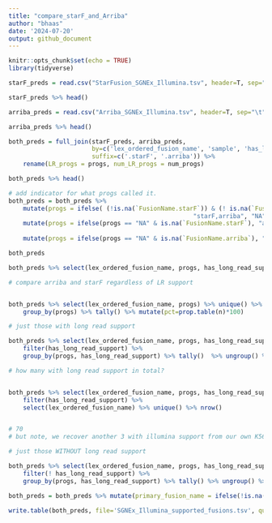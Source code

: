 ```yaml
---
title: "compare_starF_and_Arriba"
author: "bhaas"
date: '2024-07-20'
output: github_document
---
```


```r
knitr::opts_chunk$set(echo = TRUE)
library(tidyverse)
```


```r

starF_preds = read.csv("StarFusion_SGNEx_Illumina.tsv", header=T, sep="\t")

starF_preds %>% head()

```

```r

arriba_preds = read.csv("Arriba_SGNEx_Illumina.tsv", header=T, sep="\t")

arriba_preds %>% head()

```

```r

both_preds = full_join(starF_preds, arriba_preds, 
                       by=c('lex_ordered_fusion_name', 'sample', 'has_long_read_support', 'num_progs', 'progs'),
                       suffix=c('.starF', '.arriba')) %>%
    rename(LR_progs = progs, num_LR_progs = num_progs)

both_preds %>% head()

```


```r

# add indicator for what progs called it.
both_preds = both_preds %>% 
    mutate(progs = ifelse( (!is.na(`FusionName.starF`)) & (! is.na(`FusionName.arriba`)), 
                                                   "starF,arriba", "NA") ) %>%
    mutate(progs = ifelse(progs == "NA" & is.na(`FusionName.starF`), "arriba", progs) ) %>%
    
    mutate(progs = ifelse(progs == "NA" & is.na(`FusionName.arriba`), "starF", progs) )

both_preds

```

```r

both_preds %>% select(lex_ordered_fusion_name, progs, has_long_read_support) %>% unique() %>% group_by(progs, has_long_read_support) %>% tally()


```


```r
# compare arriba and starF regardless of LR support


both_preds %>% select(lex_ordered_fusion_name, progs) %>% unique() %>% 
    group_by(progs) %>% tally() %>% mutate(pct=prop.table(n)*100)

```



```r


# just those with long read support

both_preds %>% select(lex_ordered_fusion_name, progs, has_long_read_support) %>% unique() %>% 
    filter(has_long_read_support) %>%
    group_by(progs, has_long_read_support) %>% tally()  %>% ungroup() %>% mutate(pct=prop.table(n)*100)

```


```r
# how many with long read support in total?


both_preds %>% select(lex_ordered_fusion_name, progs, has_long_read_support) %>% unique() %>% 
    filter(has_long_read_support) %>% 
    select(lex_ordered_fusion_name) %>% unique() %>% nrow()


# 70
# but note, we recover another 3 with illumina support from our own K562 illumina sequencing., so 73 total.
```


```r

# just those WITHOUT long read support

both_preds %>% select(lex_ordered_fusion_name, progs, has_long_read_support) %>% unique() %>% 
    filter(! has_long_read_support) %>%
    group_by(progs, has_long_read_support) %>% tally() %>% ungroup() %>% mutate(pct=prop.table(n)*100)

```


```r

both_preds = both_preds %>% mutate(primary_fusion_name = ifelse(!is.na(`FusionName.starF`), `FusionName.starF`, `FusionName.arriba`))


```


```r

write.table(both_preds, file='SGNEx_Illumina_supported_fusions.tsv', quote=F, sep="\t", row.names=F)

```





